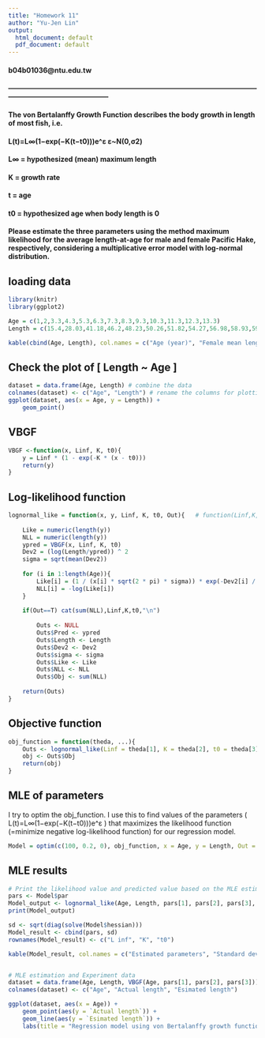 ```yaml
---
title: "Homework 11"
author: "Yu-Jen Lin"
output:
  html_document: default
  pdf_document: default
---
```

#### b04b01036@ntu.edu.tw
#### --------------------------------------------------------------------------------------------------------------------------------------------------------

#### The von Bertalanffy Growth Function describes the body growth in length of most fish, i.e.

#### L(t)=L∞(1−exp(−K(t−t0)))e^ε       ε~N(0,σ2)
#### L∞ = hypothesized (mean) maximum length
#### K  = growth rate
#### t  = age
#### t0 = hypothesized age when body length is 0

#### Please estimate the three parameters using the method maximum likelihood for the average length-at-age for male and female Pacific Hake, respectively, considering a multiplicative error model with log-normal distribution.

## loading data
```r
library(knitr)
library(ggplot2)

Age = c(1,2,3.3,4.3,5.3,6.3,7.3,8.3,9.3,10.3,11.3,12.3,13.3)
Length = c(15.4,28.03,41.18,46.2,48.23,50.26,51.82,54.27,56.98,58.93,59,60.91,61.83)

kable(cbind(Age, Length), col.names = c("Age (year)", "Female mean length (cm)"))
```

## Check the plot of [ Length ~ Age ]
```r
dataset = data.frame(Age, Length) # combine the data
colnames(dataset) <- c("Age", "Length") # rename the columns for plotting
ggplot(dataset, aes(x = Age, y = Length)) +
    geom_point()
```

## VBGF
```r
VBGF <-function(x, Linf, K, t0){
    y = Linf * (1 - exp(-K * (x - t0)))
    return(y)
}
```

## Log-likelihood function
```r
lognormal_like = function(x, y, Linf, K, t0, Out){   # function(Linf,K,t0,Out){
    
    Like = numeric(length(y))
    NLL = numeric(length(y))
    ypred = VBGF(x, Linf, K, t0)
    Dev2 = (log(Length/ypred)) ^ 2
    sigma = sqrt(mean(Dev2))
    
    for (i in 1:length(Age)){ 
        Like[i] = (1 / (x[i] * sqrt(2 * pi) * sigma)) * exp(-Dev2[i] / (2 * sigma ^ 2))
        NLL[i] = -log(Like[i])
    }
    
    if(Out==T) cat(sum(NLL),Linf,K,t0,"\n")
    
        Outs <- NULL
        Outs$Pred <- ypred
        Outs$Length <- Length
        Outs$Dev2 <- Dev2
        Outs$sigma <- sigma
        Outs$Like <- Like
        Outs$NLL <- NLL 
        Outs$Obj <- sum(NLL)
        
    return(Outs)
}
```

## Objective function
```r
obj_function = function(theda, ...){ 
    Outs <- lognormal_like(Linf = theda[1], K = theda[2], t0 = theda[3], ...)
    obj <- Outs$Obj 
    return(obj)
}
```

## MLE of parameters
I try to optim the obj_function. I use this to find values of the parameters ( L(t)=L∞(1−exp(−K(t−t0)))e^ε ) that maximizes the likelihood function (=minimize negative log-likelihood function) for our regression model.
```r
Model = optim(c(100, 0.2, 0), obj_function, x = Age, y = Length, Out = F, hessian = T)
```

## MLE results
```r
# Print the likelihood value and predicted value based on the MLE estimates  
pars <- Model$par
Model_output <- lognormal_like(Age, Length, pars[1], pars[2], pars[3], Out=T)
print(Model_output)

sd <- sqrt(diag(solve(Model$hessian)))
Model_result <- cbind(pars, sd)
rownames(Model_result) <- c("L inf", "K", "t0")

kable(Model_result, col.names = c("Estimated parameters", "Standard deviation"), caption = "Model for female fish body length", digits = 3)


# MLE estimation and Experiment data
dataset = data.frame(Age, Length, VBGF(Age, pars[1], pars[2], pars[3]))
colnames(dataset) <- c("Age", "Actual length", "Esimated length")

ggplot(dataset, aes(x = Age)) +
    geom_point(aes(y = `Actual length`)) +
    geom_line(aes(y = `Esimated length`)) +
    labs(title = "Regression model using von Bertalanffy growth function", y = "Fish length")
```


